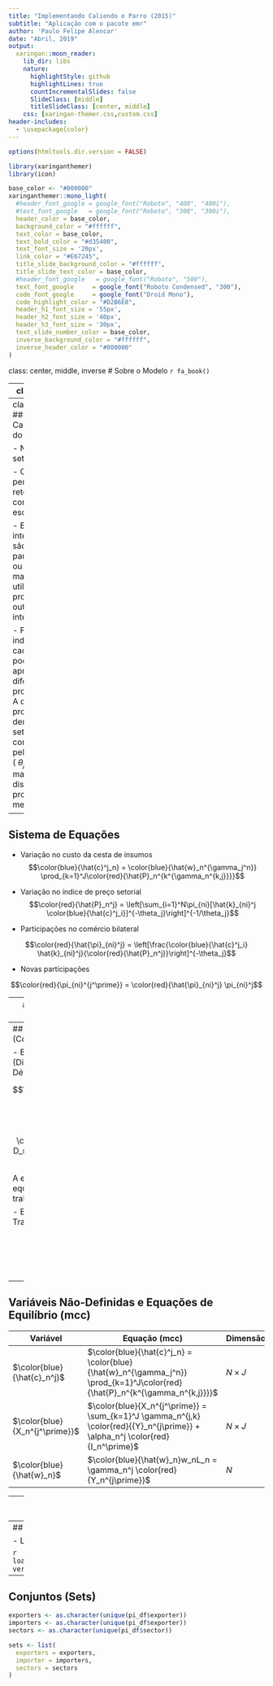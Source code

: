 ---
title: "Implementando Caliendo e Parro (2015)"
subtitle: "Aplicação com o pacote emr"
author: 'Paulo Felipe Alencar'
date: "Abril, 2019"
output:
  xaringan::moon_reader:
    lib_dir: libs
    nature:
      highlightStyle: github
      highlightLines: true
      countIncrementalSlides: false
      SlideClass: [middle]
      titleSlideClass: [center, middle]
    css: [xaringan-themer.css,custom.css]
header-includes:
  - \usepackage{color}
---

```{r setup, include=FALSE}
options(htmltools.dir.version = FALSE)
```

```{r xaringan-themer, include = FALSE}
library(xaringanthemer)
library(icon)

base_color <- "#000000"
xaringanthemer::mono_light(
  #header_font_google = google_font("Roboto", "400", "400i"),
  #text_font_google   = google_font("Roboto", "300", "300i"),
  header_color = base_color,
  background_color = "#ffffff",
  text_color = base_color,
  text_bold_color = "#d35400",
  text_font_size = '20px',
  link_color = "#E67245",
  title_slide_background_color = "#ffffff",
  title_slide_text_color = base_color,
  #header_font_google   = google_font("Roboto", "500"),
  text_font_google     = google_font("Roboto Condensed", "300"),
  code_font_google     = google_font("Droid Mono"),
  code_highlight_color = "#D2B6E8",
  header_h1_font_size = '55px',
  header_h2_font_size = '40px',
  header_h3_font_size = '30px',
  text_slide_number_color = base_color,
  inverse_background_color = "#ffffff",
  inverse_header_color = "#000000"
)
```

class: center, middle, inverse
# Sobre o Modelo `r fa_book()`

---
class: middle
<h2 class="center"> Visão Geral do Modelo</h2>

Modelo **ricardiano** construído para avaliar os impactos em comércio e bem-estar do NAFTA. Trata-se de uma extensão ao modelo de Eaton e Kortum (2002) ao considerar as ligações entre os múltiplos setores da economia. 

O comércio emerge devido às **diferenças de produtividades** entre os países na produção de um contínuo de produtos.

Segundo os autores, ao adotarem um modelo mais simplificado, ganha-se um maior poder de explicação sobre os resultados. Ao adicionar mais detalhes, essa vantagem seria perdida, o que é uma crítica aos modelos de equilíbrio geral computável (CGE).

---
class: middle
## Características do Modelo

- N regiões e J setores.

- Competição perfeita e retornos constantes de escala.

- Bens intermediários são usados para consumo ou como materiais utilizados para produção de outros bens intermediários.

- Produtores individuais em cada setor podem apresentar diferentes produtividades. A dispersão de produtividade dentro de um setor $j$ será controlada pelo parâmetro ( $\theta_j$ ). Quanto maior for a dispersão de produtividade, menor será $\theta_j$.


---
## Sistema de Equações

- Variação no custo da cesta de insumos
$$\color{blue}{\hat{c}^j_n} = \color{blue}{\hat{w}_n^{\gamma_j^n}} \prod_{k=1}^J\color{red}{\hat{P}_n^{k^{\gamma_n^{k,j}}}}$$

- Variação no índice de preço setorial
$$\color{red}{\hat{P}_n^j} = \left[\sum_{i=1}^N\pi_{ni}[\hat{k}_{ni}^j \color{blue}{\hat{c}^j_i}]^{-\theta_j}\right]^{-1/\theta_j}$$

- Participações no comércio bilateral

$$\color{red}{\hat{\pi}_{ni}^j} = \left[\frac{\color{blue}{\hat{c}^j_i} \hat{k}_{ni}^j}{\color{red}{\hat{P}_n^j}}\right]^{-\theta_j}$$

- Novas participações

$$\color{red}{\pi_{ni}^{j^\prime}} = \color{red}{\hat{\pi}_{ni}^j} \pi_{ni}^j$$

---
## Sistema de Equações (Cont.)

- Valor da Produção

$$\color{red}{{Y}_n^{j\prime}} = \sum_{i=1}^N \frac{\color{red}{\pi_{in}^{j^\prime}}}{1 + \tau_{in}^{j^\prime}}\color{blue}{X_i^{j^\prime}}$$

- Dispêndio total por país $n$ e setor $j$

$$\color{blue}{X_n^{j^\prime}} = \sum_{k=1}^J \gamma_n^{j,k} \color{red}{{Y}_n^{j\prime}} + \alpha_n^j \color{red}{I_n^\prime}$$

- Absorção Final

$$\color{red}{I_n^\prime} = \color{blue}{\hat{w}_n}w_nL_n + \sum_{j=1}^J\sum_{i=1}^{N}  \tau_{ni}^{j^\prime} \frac{\color{red}{\pi_{ni}^\prime}}{1 + \tau_{ni}^{j^\prime}} \color{red}{X_n^{j^\prime}} + D_n$$

---
## Sistema de Equações (Cont.)

- Balança Comercial (Dispêndio - Produção = Déficit)

$$\sum_{j=1}^J\sum_{i=1}^{N}  \tau_{ni}^{j^\prime} \frac{\color{red}{\pi_{ni}^\prime}}{1 + \tau_{ni}^{j^\prime}} \color{red}{X_n^{j^\prime}} - D_n = \sum_{j=1}^J \color{red}{Y_n^{j^\prime}}$$

A equação acima implica em equilíbrio no mercado de trabalho

- Equilíbrio no Mercado Trabalho (Valor Adicionado)

$$\color{blue}{\hat{w}_n}w_nL_n = \gamma_n^j \color{red}{Y_n^{j\prime}}$$

---
## Variáveis Não-Definidas e Equações de Equilíbrio (mcc)

Variável | Equação (mcc) | Dimensão
---------|-----------------|------------------
$\color{blue}{\hat{c}_n^j}$ | $\color{blue}{\hat{c}^j_n} = \color{blue}{\hat{w}_n^{\gamma_j^n}} \prod_{k=1}^J\color{red}{\hat{P}_n^{k^{\gamma_n^{k,j}}}}$ | $N \times J$
$\color{blue}{X_n^{j^\prime}}$ | $\color{blue}{X_n^{j^\prime}} = \sum_{k=1}^J \gamma_n^{j,k} \color{red}{{Y}_n^{j\prime}} + \alpha_n^j \color{red}{I_n^\prime}$ | $N \times J$
$\color{blue}{\hat{w}_n}$ | $\color{blue}{\hat{w}_n}w_nL_n = \gamma_n^j \color{red}{Y_n^{j\prime}}$ | $N$


---
class: center, middle, inverse
# Implementando no R

---
## Dados

- Lendo so dados

```{r}
load('../dados/caliendo_parro.RData', verbose = TRUE)
```

---
## Conjuntos (Sets)

```{r}
exporters <- as.character(unique(pi_df$exporter))
importers <- as.character(unique(pi_df$exporter))
sectors <- as.character(unique(pi_df$sector))

sets <- list(
  exporters = exporters,
  importer = importers,
  sectors = sectors
)
```


